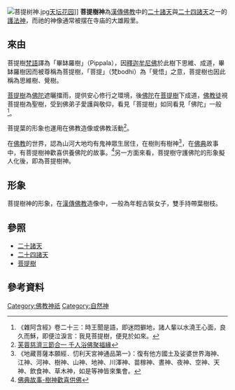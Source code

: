 {{multiple issues|
{{fansite|time=2016-10-10T14:53:35+00:00}}
{{refimprove|time=2016-10-10T14:53:35+00:00}}
{{Notability Unreferenced|time=2016-10-10T14:53:35+00:00}}
}}
[[File:菩提树神.jpg|thumb]][[天坛花园|天坛花园]]]]
'''菩提樹神'''為[[汉传佛教|漢傳佛教]]中的[[二十诸天|二十諸天]]與[[二十四诸天|二十四諸天]]之一的[[護法神|護法神]]，而祂的神像通常被摆在寺庙的大雄殿里。

==來由==
菩提樹[[梵語|梵語]]譯為「畢缽羅樹」（Pippala），因[[釋迦牟尼佛|釋迦牟尼佛]]於此樹下思維、成道，畢缽羅樹因而被尊稱為菩提樹，「菩提」（梵bodhi）為「覺悟」之意，菩提樹也因此稱為思維樹、覺樹。

[[菩提樹|菩提樹]]為[[佛陀|佛陀]]遮曬擋雨，提供安心修行之環境，後[[佛陀|佛陀]]在[[菩提樹|菩提樹]]下成道，[[佛教徒|佛教徒]]視菩提樹為聖樹，受到佛弟子愛護與敬仰，看見「菩提樹」如同看見「佛陀」一般<ref>《雜阿含經》卷二十三：時王聞是語，即迷悶擗地，諸人輩以水澆王心面，良久而穌，即便泣淚言：我見菩提樹，便見於如來。</ref>。

菩提葉的形象也運用在佛教造像或佛教活動<ref>[http://www.chinapress.com.my/20160508/%E8%8A%99%E8%93%89%E6%85%88%E6%BF%9F%E4%B8%89%E7%AF%80%E5%90%88%E4%B8%80-%E5%8D%83%E4%BA%BA%E6%B5%B4%E4%BD%9B%E8%81%9A%E7%A6%8F%E7%B7%A3/ 芙蓉慈濟三節合一 千人浴佛聚福緣]</ref>。

在[[佛教|佛教]]的世界，認為山河大地均有鬼神眾生居住，在樹則有樹神<ref>《地藏菩薩本願經．忉利天宮神通品第一》：復有他方國土及娑婆世界海神、江神、河神、樹神、山神、地神、川澤神、苗稼神、晝神、夜神、空神、天神、飲食神、草木神，如是等神皆來集會。</ref>，在[[佛典|佛典]]故事中，有菩提樹神歡喜供養佛陀的故事。<ref>[http://www.ctworld.org.tw/sutra_stories/story131.htm 佛典故事-樹神歡喜供佛]</ref>另一方面來看，菩提樹守護佛陀的形象擬人化後，即為菩提樹神。

==形象==
菩提樹神的形象，在[[漢傳佛教|漢傳佛教]]造像中，一般為年輕古裝女子，雙手持帶葉樹枝。

==參照==
*[[二十諸天|二十諸天]]
*[[二十四諸天|二十四諸天]]
*[[菩提樹|菩提樹]]

==參考資料==

[[Category:佛教神祇|Category:佛教神祇]]
[[Category:自然神|Category:自然神]]